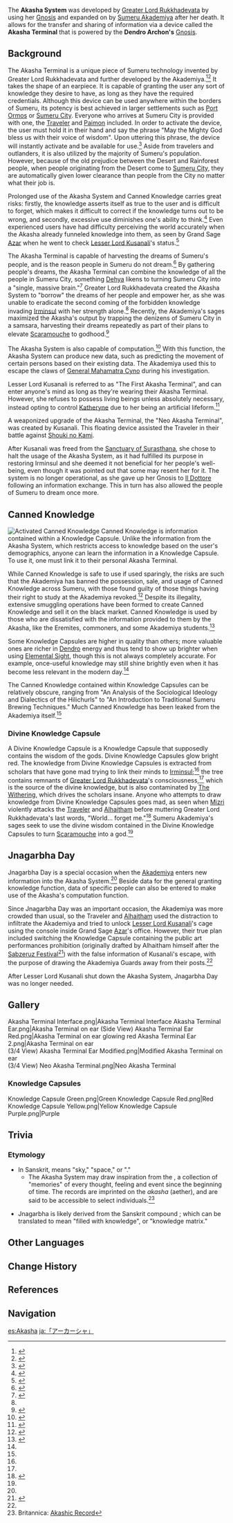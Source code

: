 {{Terminology Infobox
|image  = Akasha Terminal.png
|type   = Lore
|region = Sumeru
}}
The '''Akasha System''' was developed by [[Greater Lord Rukkhadevata]] by using her [[Gnosis]] and expanded on by [[Sumeru Akademiya]] after her death. It allows for the transfer and sharing of information via a device called the '''Akasha Terminal''' that is powered by the '''Dendro Archon's''' [[Gnosis]].

==Background==
The Akasha Terminal is a unique piece of Sumeru technology invented by Greater Lord Rukkhadevata and further developed by the Akademiya.<ref name="Boat">{{Ref/Quest|Where the Boat of Consciousness Lies}}</ref><ref>{{Ref/Quest|Silent Seeker of Knowledge}}</ref> It takes the shape of an earpiece. It is capable of granting the user any sort of knowledge they desire to have, as long as they have the required credentials. Although this device can be used anywhere within the borders of Sumeru, its potency is best achieved in larger settlements such as [[Port Ormos]] or [[Sumeru City]]. Everyone who arrives at Sumeru City is provided with one, the [[Traveler]] and [[Paimon]] included. In order to activate the device, the user must hold it in their hand and say the phrase "May the Mighty God bless us with their voice of wisdom". Upon uttering this phrase, the device will instantly activate and be available for use.<ref>{{Ref/Quest|The Trail of the God of Wisdom}}</ref> Aside from travelers and outlanders, it is also utilized by the majority of Sumeru's population. However, because of the old prejudice between the Desert and Rainforest people, when people originating from the Desert come to [[Sumeru City]], they are automatically given lower clearance than people from the City no matter what their job is.

Prolonged use of the Akasha System and Canned Knowledge carries great risks: firstly, the knowledge asserts itself as true to the user and is difficult to forget, which makes it difficult to correct if the knowledge turns out to be wrong, and secondly, excessive use diminishes one's ability to think.<ref>{{Ref/Quest|Suspicious Smuggling Case}}</ref> Even experienced users have had difficulty perceiving the world accurately when the Akasha already funneled knowledge into them, as seen by Grand Sage [[Azar]] when he went to check [[Lesser Lord Kusanali]]'s status.<ref name="Jna">{{Ref/Quest|Jnagarbha Day}}</ref>

The Akasha Terminal is capable of harvesting the dreams of Sumeru's people, and is the reason people in Sumeru do not dream.<ref>{{Ref/Quest|The Empty Illusions of the Sabzeruz Festival}}</ref> By gathering people's dreams, the Akasha Terminal can combine the knowledge of all the people in Sumeru City, something [[Dehya]] likens to turning Sumeru City into a "single, massive brain."<ref>{{Ref/Quest|The Continuation of the Sabzeruz Festival}}</ref> Greater Lord Rukkhadevata created the Akasha System to "borrow" the dreams of her people and empower her, as she was unable to eradicate the second coming of the forbidden knowledge invading [[Irminsul]] with her strength alone.<ref name="Boat"/> Recently, the Akademiya's sages maximized the Akasha's output by trapping the denizens of Sumeru City in a samsara, harvesting their dreams repeatedly as part of their plans to elevate [[Scaramouche]] to godhood.<ref name="Secrets of the Scorching Desert">{{Ref/Quest|Secret of the Scorching Desert}}</ref>

The Akasha System is also capable of computation.<ref name="Cry From the Eleazar Hospital">{{Ref/Quest|Cry From the Eleazar Hospital}}</ref> With this function, the Akasha System can produce new data, such as predicting the movement of certain persons based on their existing data. The Akademiya used this to escape the claws of [[Cyno|General Mahamatra Cyno]] during his investigation.

Lesser Lord Kusanali is referred to as "The First Akasha Terminal", and can enter anyone's mind as long as they're wearing their Akasha Terminal. However, she refuses to possess living beings unless absolutely necessary, instead opting to control [[Katheryne]] due to her being an artificial lifeform.<ref name="Dawn">{{Ref/Quest|Dawn (Quest)}}</ref>

A weaponized upgrade of the Akasha Terminal, the "Neo Akasha Terminal", was created by Kusanali. This floating device assisted the Traveler in their battle against [[Joururi Workshop|Shouki no Kami]].

After Kusanali was freed from the [[Sanctuary of Surasthana]], she chose to halt the usage of the Akasha System, as it had fulfilled its purpose in restoring Irminsul and she deemed it not beneficial for her people's well-being, even though it was pointed out that some may resent her for it. The system is no longer operational, as she gave up her Gnosis to [[Il Dottore]] following an information exchange. This in turn has also allowed the people of Sumeru to dream once more.

==Canned Knowledge==
[[File:Item Activated・Canned Knowledge.png|thumb|Activated Canned Knowledge]]
Canned Knowledge is information contained within a Knowledge Capsule. Unlike the information from the Akasha System, which restricts access to knowledge based on the user's demographics, anyone can learn the information in a Knowledge Capsule. To use it, one must link it to their personal Akasha Terminal.

While Canned Knowledge is safe to use if used sparingly, the risks are such that the Akademiya has banned the possession, sale, and usage of Canned Knowledge across Sumeru, with those found guilty of those things having their right to study at the Akademiya revoked.<ref>{{Ref/BB|Puspa Café Message Board|Matra's Message}}</ref> Despite its illegality, extensive smuggling operations have been formed to create Canned Knowledge and sell it on the black market. Canned Knowledge is used by those who are dissatisfied with the information provided to them by the Akasha, like the Eremites, commoners, and some Akademiya students.<ref name="Lost in Prosperity">{{Ref/Quest|Lost in Prosperity}}</ref>

Some Knowledge Capsules are higher in quality than others; more valuable ones are richer in [[Dendro]] energy and thus tend to show up brighter when using [[Elemental Sight]], though this is not always completely accurate. For example, once-useful knowledge may still shine brightly even when it has become less relevant in the modern day.<ref name="Lost in Prosperity" />

The Canned Knowledge contained within Knowledge Capsules can be relatively obscure, ranging from "An Analysis of the Sociological Ideology and Dialectics of the Hilichurls" to "An Introduction to Traditional Sumeru Brewing Techniques." Much Canned Knowledge has been leaked from the Akademiya itself.<ref name="Lost in Prosperity" />

===Divine Knowledge Capsule===
A Divine Knowledge Capsule is a Knowledge Capsule that supposedly contains the wisdom of the gods. Divine Knowledge Capsules glow bright red. The knowledge from Divine Knowledge Capsules is extracted from scholars that have gone mad trying to link their minds to [[Irminsul]];<ref name="Secrets of the Scorching Desert" /> the tree contains remnants of [[Greater Lord Rukkhadevata]]'s consciousness,<ref name="Dawn" />  which is the source of the divine knowledge, but is also contaminated by [[The Withering]], which drives the scholars insane. Anyone who attempts to draw knowledge from Divine Knowledge Capsules goes mad, as seen when [[Mizri]] violently attacks the [[Traveler]] and [[Alhaitham]] before muttering Greater Lord Rukkhadevata's last words, "World... forget me."<ref>{{Ref/Quest|Ever So Close}}</ref> Sumeru Akademiya's sages seek to use the divine wisdom contained in the Divine Knowledge Capsules to turn [[Scaramouche]] into a god.<ref name="Secrets of the Scorching Desert" />

==Jnagarbha Day==
Jnagarbha Day is a special occasion when the [[Akademiya]] enters new information into the Akasha System.<ref name="Cry From the Eleazar Hospital"/> Beside data for the general granting knowledge function, data of specific people can also be entered to make use of the Akasha's computation function.

Since Jnagarbha Day was an important occasion, the Akademiya was more crowded than usual, so the Traveler and [[Alhaitham]] used the distraction to infiltrate the Akademiya and tried to unlock [[Lesser Lord Kusanali]]'s cage using the console inside Grand Sage [[Azar]]'s office. However, their true plan included switching the Knowledge Capsule containing the public art performances prohibition (originally drafted by Alhaitham himself after the [[The Morn a Thousand Roses Brings|Sabzeruz Festival]]<ref>{{Ref/Quest|The Coming of the Sabzeruz Festival}}</ref>) with the false information of Kusanali's escape, with the purpose of drawing the Akademiya Guards away from their posts.<ref name="Jna"/>

After Lesser Lord Kusanali shut down the Akasha System, Jnagarbha Day was no longer needed.

<!--The information entered as news and announcements do not need to wait until the next Jnagarbha Day.<ref>{{Ref/Quest|The Coming of the Sabzeruz Festival}}</ref><ref>{{Ref/BB|Akademiya Public Message Board|Canned Knowledge Smuggling}}</ref> It supposes that the data entered during the Jnagarbha Day required deeper access to the Akasha, and the Jnagarbha Day itself may be akin to the Akasha's maintenance day.
-->
==Gallery==
<gallery>
Akasha Terminal Interface.png|Akasha Terminal Interface
Akasha Terminal Ear.png|Akasha Terminal on ear (Side View)
Akasha Terminal Ear Red.png|Akasha Terminal on ear glowing red
Akasha Terminal Ear 2.png|Akasha Terminal on ear<br />(3/4 View)
Akasha Terminal Ear Modified.png|Modified Akasha Terminal on ear<br />(3/4 View)
Neo Akasha Terminal.png|Neo Akasha Terminal
</gallery>

===Knowledge Capsules===
<gallery>
Knowledge Capsule Green.png|Green
Knowledge Capsule Red.png|Red
Knowledge Capsule Yellow.png|Yellow
Knowledge Capsule Purple.png|Purple
</gallery>

==Trivia==
===Etymology===
* In Sanskrit, {{Lang|{{w|akasha}}|sa=आकाश|sa_rm=''ākāśa''}} means "sky," "space," or "{{W|Aether (classical element)|aether}}."
** The Akasha System may draw inspiration from the {{W|Akashic records}}, a collection of "memories" of every thought, feeling and event since the beginning of time. The records are imprinted on the ''akasha'' (aether), and are said to be accessible to select individuals.<ref>Britannica: [https://www.britannica.com/topic/Akashic-record Akashic Record]</ref>

* Jnagarbha is likely derived from the Sanskrit compound {{Lang|''jñānagarbha''|sa=ज्ञानगर्भ, lit.|sa_tl=knowledge-womb}}; which can be translated to mean "filled with knowledge", or "knowledge matrix."

==Other Languages==
{{Other Languages|default_hidden=1
|en      = Akasha System
|zhs     = 「虚空」
|zhs_rm  = "Xūkōng"
|zht     = 「虛空」
|zht_rm  = "Xūkōng"
|ja      = 「アーカーシャ」
|ja_rm   = "Aakaasha"
|ko      = 「허공」
|es      = Akasha
|fr      = Akasha
|ru      = Акаши
|th      = Akasha
|vi      = "Akasha"
|de      = Akasha-System
|id      = Akasha System
|pt      = Sistema Akasha
|tr      = 
|it      = 
}}

==Change History==
{{Change History|3.0}}

==References==
{{Reflist|2}}

==Navigation==
{{Lore Navbox|World}}

[[es:Akasha]]
[[ja:「アーカーシャ」]]